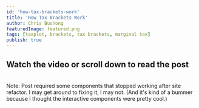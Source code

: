```yaml
---
id: 'how-tax-brackets-work'
title: 'How Tax Brackets Work'
author: Chris Bushong
featuredImage: featured.png
tags: [taxplot, brackets, tax brackets, marginal tax]
publish: true
---
```



<h2>Watch the video or scroll down to read the post</h2>
<div style={{ width: '70%', marginLeft: '15%', marginBottom: '50px' }}>
  <LiteYouTubeEmbed id="C9oJ-zZ3Cgo" title="How Tax Brackets Work" />
</div>
<br />
Note: Post required some components that stopped working after site refactor. I may
get around to fixing it, I may not. (And it's kind of a bummer because I thought
the interactive components were pretty cool.)

